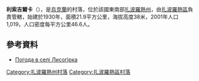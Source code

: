 {{coord|47|39|25|N|35|5|51|E|scale:100000|display=title}}

'''利索吉爾卡'''（{{lang-uk|Лисогірка}}），是[[烏克蘭|烏克蘭]]的村落，位於該國東南部[[扎波羅熱州|扎波羅熱州]]，由[[扎波羅熱區|扎波羅熱區]]負責管轄，始建於1930年，面積21.9平方公里，海拔高度38米，2001年人口1,019，人口密度每平方公里46.6人。

==參考資料==
* [http://weather.in.ua/ua/zaporozhskaja/13465 Погода в селі Лисогірка] {{Wayback|url=http://weather.in.ua/ua/zaporozhskaja/13465 |date=20160305110209 }}

[[Category:扎波羅熱州村落|Category:扎波羅熱州村落]]
[[Category:扎波羅熱區村落|Category:扎波羅熱區村落]]


{{Zaporizhia-geo-stub}}